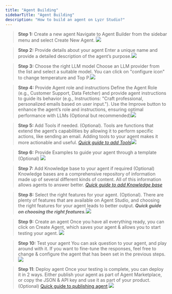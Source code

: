 ```yaml
---
title: "Agent Building"
sidebarTitle: "Agent Building"
description: "How to build an agent on Lyzr Studio?"
---
```


> **Step 1:** Create a new agent
> Navigate to Agent Builder from the sidebar menu and select Create New Agent.
> ![](/assets/images/lyzr-studio/Createnewagent.png)

> **Step 2:** Provide details about your agent
> Enter a unique name and provide a detailed description of the agent’s purpose.![](/assets/images/lyzr-studio/NameDescription.png)&#x9;

> **Step 3:** Choose the right LLM model
> Choose an LLM provider from the list and select a suitable model. You can click on "configure icon" to change temperature and Top P.![](/assets/images/lyzr-studio/Provider_model.png)

> **Step 4:** Provide Agent role and instructions
> Define the Agent Role (e.g., Customer Support, Data Fetcher) and provide agent instructions to guide its behavior (e.g., Instructions: "Craft professional, personalized emails based on user input."). Use the Improve button to enhance the agent’s role and instructions, ensuring optimal performance with LLMs (Optional but recommended)![](/assets/images/lyzr-studio/Improve.png)

> **Step 5:** Add Tools if needed. (Optional).&#x20;
> Tools are functions that extend the agent’s capabilities by allowing it to perform specific actions, like sending an email. Adding tools to your agent makes it more actionable and useful.
> [*Quick guide to add Tools*](https://docs.lyzr.ai/agent-studio/tools)![](/assets/images/lyzr-studio/Tools.png)

> **Step 6:** Provide Examples to guide your agent through a template (Optional)
> ![](assets/images/lyzr-studio/Examples.png)

> **Step 7:** Add Knowledge base to your agent if required (Optional)
> Knowledge bases are a comprehensive repository of information made up of several different kinds of content. All of this information allows agents to answer better.
> [*Quick guide to add Knowledge base*](https://docs.lyzr.ai/agent-studio/knowledge-base)

> **Step 8:**  Select the right features for your agent. (Optional).&#x20;
> There are plenty of features that are available on Agent Studio, and choosing the right features for your agent leads to better output.&#x20;
> ***Quick guide on choosing the right features.***![](/assets/images/lyzr-studio/Features.png)

> **Step 9:** Create an agent
> Once you have all everything ready, you can click on Create Agent, which saves your agent & allows you to start testing your agent.&#x20;
> ![](/assets/images/lyzr-studio/Inference_create.png)

> **Step 10:** Test your agent
> You can ask question to your agent, and play around with it. If you want to fine-tune the responses, feel free to change & configure the agent that has been set in the previous steps.
> ![](/assets/images/lyzr-studio/Testing.png)

> **Step 11**: Deploy agent
> Once your testing is complete, you can deploy it in 2 ways. Either publish your agent as part of Agent Marketplace, or copy the JSON & API key and use it as part of your product.&#x20;
> (Optional)
> [Quick guide to publishing agent](https://docs.lyzr.ai/agent-studio/publishing_deployment)
> ![](/assets/images/lyzr-studio/Launchagent.png)